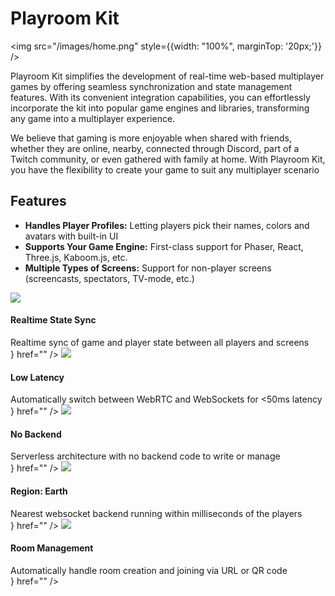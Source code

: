 # Playroom Kit

<img src="/images/home.png" style={{width: "100%", marginTop: '20px;'}} />

Playroom Kit simplifies the development of real-time web-based multiplayer games by offering seamless synchronization and state management features. With its convenient integration capabilities, you can effortlessly incorporate the kit into popular game engines and libraries, transforming any game into a multiplayer experience.

We believe that gaming is more enjoyable when shared with friends, whether they are online, nearby, connected through Discord, part of a Twitch community, or even gathered with family at home. With Playroom Kit, you have the flexibility to create your game to suit any multiplayer scenario

<div style={{clear: "both"}}></div>

## Features
- **Handles Player Profiles:**
Letting players pick their names, colors and avatars with built-in UI
- **Supports Your Game Engine:**
First-class support for Phaser, React, Three.js, Kaboom.js, etc.
- **Multiple Types of Screens:**
Support for non-player screens (screencasts, spectators, TV-mode, etc.)


<Cards>
  <Card
  	style={{border:"1px solid #8D6BED"}}
    title={<div><img src="/images/sync.png" style={{width: "48px", marginTop: '20px;'}}></img><h4>Realtime State Sync</h4><div style={{fontSize:"0.8em"}}>Realtime sync of game and player state between all players and screens</div></div>}
    href=""
  />
   <Card
    style={{border:"1px solid #8D6BED"}}
    title={<div><img src="/images/latency.png" style={{width: "48px", marginTop: '20px;'}}></img><h4>Low Latency</h4><div style={{fontSize:"0.8em"}}>Automatically switch between WebRTC and WebSockets for &lt;50ms latency</div></div>}
    href=""
  />
   <Card
    style={{border:"1px solid #8D6BED"}}
    title={<div><img src="/images/backend.png" style={{width: "48px", marginTop: '20px;'}}></img><h4>No Backend</h4><div style={{fontSize:"0.8em"}}>Serverless architecture with no backend code to write or manage</div></div>}
    href=""
  />
  <Card
    style={{border:"1px solid #8D6BED"}}
    title={<div><img src="/images/earth.png" style={{width: "48px", marginTop: '20px;'}}></img><h4>Region: Earth</h4><div style={{fontSize:"0.8em"}}>Nearest websocket backend running within milliseconds of the players</div></div>}
    href=""
  />
   <Card
    style={{border:"1px solid #8D6BED"}}
    title={<div><img src="/images/earth.png" style={{width: "48px", marginTop: '20px;'}}></img><h4>Room Management</h4><div style={{fontSize:"0.8em"}}>Automatically handle room creation and joining via URL or QR code</div></div>}
    href=""
  />



</Cards>